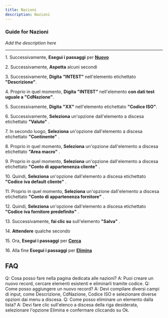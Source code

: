 ```yaml
---
title: Nazioni
description: Nazioni
---
```


### Guide for Nazioni

*Add the description here*

___

1\. Successivamente, **Esegui i passaggi** per **[Nuovo](/docs/Z_Operazioni%20base/Nuovo)**  
  
2\. Successivamente, **Aspetta** alcuni secondi  
  
3\. Successivamente, **Digita** **"INTEST"** nell'elemento etichettato **"Descrizione"**.  
  
4\. Proprio in quel momento, **Digita** **"INTEST"** nell'elemento **con dati test uguale a "CdNazione"**.  
  
5\. Successivamente, **Digita** **"XX"** nell'elemento etichettato **"Codice ISO"**.  
  
6\. Successivamente, **Seleziona** un'opzione dall'elemento a discesa etichettato **"Valuto"** .  
  
7\. In secondo luogo, **Seleziona** un'opzione dall'elemento a discesa etichettato **"Continente"** .  
  
8\. Proprio in quel momento, **Seleziona** un'opzione dall'elemento a discesa etichettato **"Area macro"** .  
  
9\. Proprio in quel momento, **Seleziona** un'opzione dall'elemento a discesa etichettato **"Conto di appartenenza cliente"** .  
  
10\. Quindi, **Seleziona** un'opzione dall'elemento a discesa etichettato **"Codice iva default cliente"** .  
  
11\. Proprio in quel momento, **Seleziona** un'opzione dall'elemento a discesa etichettato **"Conto di appartenenza fornitore"** .  
  
12\. Quindi, **Seleziona** un'opzione dall'elemento a discesa etichettato **"Codice iva fornitore predefinito"** .  
  
13\. Successivamente, **fai clic su** sull'elemento **"Salva"** .  
  
14\. **Attendere** qualche secondo  
  
15\. Ora, **Esegui i passaggi** per **[Cerca](/docs/Z_Operazioni%20base/Cerca)**  
  
16\. Alla fine **Esegui i passaggi** per **[Elimina](/docs/Z_Operazioni%20base/Elimina)**  

FAQ
---

Q: Cosa posso fare nella pagina dedicata alle nazioni? A: Puoi creare un nuovo record, cercare elementi esistenti e eliminarli tramite codice. Q: Come posso aggiungere un nuovo record? A: Devi compilare diversi campi di input, come Descrizione, CdNazione, Codice ISO e selezionare diverse opzioni dai menu a discesa. Q: Come posso eliminare un elemento dalla lista? A: Devi fare clic sull'elenco a discesa della riga desiderata, selezionare l'opzione Elimina e confermare cliccando su Ok.